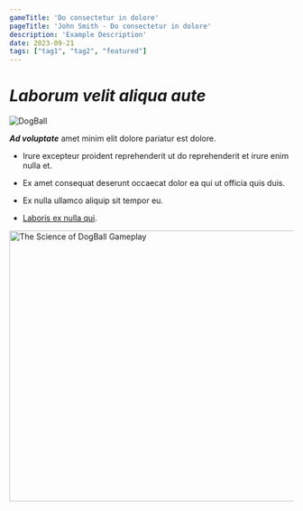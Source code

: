 ```yaml
---
gameTitle: 'Do consectetur in dolore'
pageTitle: 'John Smith - Do consectetur in dolore'
description: 'Example Description'
date: 2023-09-21
tags: ["tag1", "tag2", "featured"]
---
```


        
# *Laborum velit aliqua aute*

<Image src={dogball} alt="DogBall" loading="eager" />

***Ad voluptate*** amet minim elit dolore pariatur est dolore.

- Irure excepteur proident reprehenderit ut do reprehenderit et irure enim nulla et.

- Ex amet consequat deserunt occaecat dolor ea qui ut officia quis duis.

- Ex nulla ullamco aliquip sit tempor eu.

- [Laboris ex nulla qui](https://itch.io).

<Image src={gameplay} loading="lazy" width="640" height="480" alt="The Science of DogBall Gameplay" />
